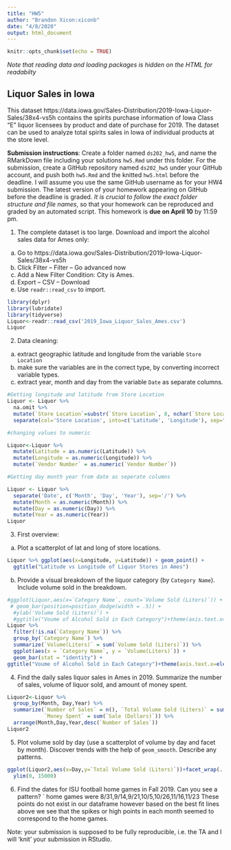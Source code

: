 ```yaml
---
title: "HW5"
author: "Brandon Xicon:xiconb"
date: "4/8/2020"
output: html_document
---
```


```r
knitr::opts_chunk$set(echo = TRUE)
```
*Note that reading data and loading packages is hidden on the HTML for readabilty*

## Liquor Sales in Iowa

This dataset https://data.iowa.gov/Sales-Distribution/2019-Iowa-Liquor-Sales/38x4-vs5h contains the spirits purchase information of Iowa Class “E” liquor licensees by product and date of purchase for 2019. The dataset can be used to analyze total spirits sales in Iowa of individual products at the store level.

**Submission instructions**: Create a folder named `ds202_hw5`, and name the RMarkDown file including your solutions `hw5.Rmd` under this folder. For the submission, create a GitHub repository named `ds202_hw5` under your GitHub account, and push both `hw5.Rmd` and the knitted `hw5.html` before the deadline. I will assume you use the same GitHub username as for your HW4 submission. The latest version of your homework appearing on GitHub before the deadline is graded. *It is crucial to follow the exact folder structure and file names*, so that your homework can be reproduced and graded by an automated script. This homework is **due on April 10** by 11:59 pm.

1. The complete dataset is too large. Download and import the alcohol sales data for Ames only: 

  a. Go to https://data.iowa.gov/Sales-Distribution/2019-Iowa-Liquor-Sales/38x4-vs5h
  b. Click Filter -- Filter -- Go advanced now
  c. Add a New Filter Condition: City is Ames.
  d. Export -- CSV -- Download
  e. Use `readr::read_csv` to import.
```r
library(dplyr)
library(lubridate)
library(tidyverse)
Liquor<-readr::read_csv('2019_Iowa_Liquor_Sales_Ames.csv')
Liquor
```
2. Data cleaning: 
  a. extract geographic latitude and longitude from the variable `Store Location`
  b. make sure the variables are in the correct type, by converting incorrect variable types.
  c. extract year, month and day from the variable `Date` as separate columns.
```r
#Getting longitude and latitude from Store Location
Liquor <- Liquor %>%
  na.omit %>%
  mutate(`Store Location`=substr(`Store Location`, 8, nchar(`Store Location`) - 1)) %>%
  separate(col='Store Location', into=c('Latitude', 'Longitude'), sep=" ")

#changing values to numeric

Liquor<-Liquor %>%  
  mutate(Latitude = as.numeric(Latitude)) %>%
  mutate(Longitude = as.numeric(Longitude)) %>%
  mutate(`Vendor Number` = as.numeric(`Vendor Number`))

#Getting day month year from date as seperate columns

Liquor <- Liquor %>% 
  separate('Date', c('Month', 'Day', 'Year'), sep='/') %>%
  mutate(Month = as.numeric(Month)) %>%
  mutate(Day = as.numeric(Day)) %>%
  mutate(Year = as.numeric(Year))
Liquor  
```
3. First overview:
  a. Plot a scatterplot of lat and long of store locations. 
```r
Liquor %>% ggplot(aes(x=Longitude, y=Latitude)) + geom_point() + 
  ggtitle("Latitude vs Longitude of Liquor Stores in Ames")
```
  b. Provide a visual breakdown of the liquor category (by `Category Name`). Include volume sold in the breakdown.
```r
#ggplot(Liquor,aes(x=`Category Name`, count=`Volume Sold (Liters)`)) + 
 # geom_bar(position=position_dodge(width = .5)) + 
  #ylab('Volume Sold (Liters)') + 
  #ggtitle("Voume of Alcohol Sold in Each Category")+theme(axis.text.x=element_text(angle=90,hjust=1,vjust=0.5))
Liquor %>%
  filter(!is.na(`Category Name`)) %>%
  group_by(`Category Name`) %>%
  summarize(`Volume(Liters)` = sum(`Volume Sold (Liters)`)) %>%
  ggplot(aes(x = `Category Name`, y = `Volume(Liters)`)) +
  geom_bar(stat = "identity") +
ggtitle("Voume of Alcohol Sold in Each Category")+theme(axis.text.x=element_text(angle=90,hjust=1,vjust=0.5))
```
4. Find the daily sales liquor sales in Ames in 2019. Summarize the number of sales, volume of liquor sold, and amount of money spent.
```r
Liquor2<-Liquor %>%
  group_by(Month, Day,Year) %>%
  summarize(`Number of Sales` = n(), `Total Volume Sold (Liters)` = sum(`Volume Sold (Liters)`),
            `Money Spent` = sum(`Sale (Dollars)`)) %>%
  arrange(Month,Day,Year,desc(`Number of Sales`))
Liquor2
```
5. Plot volume sold by day (use a scatterplot of volume by day and facet by month). Discover trends with the help of `geom_smooth`. Describe any patterns.
```r
ggplot(Liquor2,aes(x=Day,y=`Total Volume Sold (Liters)`))+facet_wrap(. ~Month)+geom_point()+geom_smooth()+
  ylim(0, 15000)
```
6. Find the dates for ISU football home games in Fall 2019. Can you see a pattern? 
`
home games were 8/31,9/14,9/21,10/5,10/26,11/16,11/23
These points do not exist in our dataframe however based on the best fit lines above we see that the spikes or high points in each month seemed to correspond to the home games. 

Note: your submission is supposed to be fully reproducible, i.e. the TA and I will 'knit' your submission in RStudio. 
